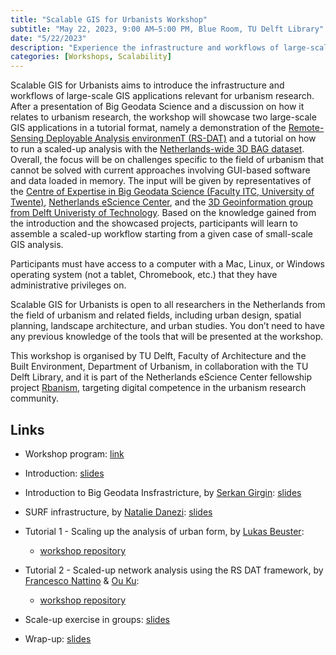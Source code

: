 ```yaml
---
title: "Scalable GIS for Urbanists Workshop"
subtitle: "May 22, 2023, 9:00 AM–5:00 PM, Blue Room, TU Delft Library"
date: "5/22/2023"
description: "Experience the infrastructure and workflows of large-scale GIS applications relevant for urbanism research."
categories: [Workshops, Scalability]
---
```


Scalable GIS for Urbanists aims to introduce the infrastructure and workflows of large-scale GIS applications relevant for urbanism research. After a presentation of Big Geodata Science and a discussion on how it relates to urbanism research, the workshop will showcase two large-scale GIS applications in a tutorial format, namely a demonstration of the [Remote-Sensing Deployable Analysis environmenT (RS-DAT)](https://research-software-directory.org/projects/rs-dat) and a tutorial on how to run a scaled-up analysis with the [Netherlands-wide 3D BAG dataset](https://3dbag.nl/en/viewer). Overall, the focus will be on challenges specific to the field of urbanism that cannot be solved with current approaches involving GUI-based software and data loaded in memory. The input will be given by representatives of the [Centre of Expertise in Big Geodata Science (Faculty ITC, University of Twente)](https://urldefense.com/v3/__https://itc.nl/big-geodata__;!!PAKc-5URQlI!4gtYSXHLQTmXNqeCiziPw_FxD8H5xVpOcJMHNFwkYvqaTtwv3P13L8YhFRJ6uZfafZvykjKrHczciCFGSnyvkR3_$), [Netherlands eScience Center](https://www.esciencecenter.nl/), and the [3D Geoinformation group from Delft Univeristy of Technology](https://3d.bk.tudelft.nl/). Based on the knowledge gained from the introduction and the showcased projects, participants will learn to assemble a scaled-up workflow starting from a given case of small-scale GIS analysis.

Participants must have access to a computer with a Mac, Linux, or Windows operating system (not a tablet, Chromebook, etc.) that they have administrative privileges on.

Scalable GIS for Urbanists is open to all researchers in the Netherlands from the field of urbanism and related fields, including urban design, spatial planning, landscape architecture, and urban studies. You don't need to have any previous knowledge of the tools that will be presented at the workshop.

This workshop is organised by TU Delft, Faculty of Architecture and the Built Environment, Department of Urbanism, in collaboration with the TU Delft Library, and it is part of the Netherlands eScience Center fellowship project [Rbanism](https://www.esciencecenter.nl/claudiu-forgaci/), targeting digital competence in the urbanism research community.

## Links

- Workshop program: [link](https://rbanism.github.io/scalegis-workshop/)

- Introduction: [slides](https://rbanism.github.io/repro-r-workshop/documents/01-intro-slides.html)

- Introduction to Big Geodata Insfrastricture, by [Serkan Girgin](https://people.utwente.nl/s.girgin): [slides]()

- SURF infrastructure, by [Natalie Danezi](https://www.surf.nl/data-van-buitenaardse-proporties): [slides]()

- Tutorial 1 - Scaling up the analysis of urban form, by [Lukas Beuster](https://3d.bk.tudelft.nl/lbeuster/): 
  - [workshop repository]()

- Tutorial 2 - Scaled-up network analysis using the RS DAT framework, by [Francesco Nattino](https://www.esciencecenter.nl/team/dr-francesco-nattino/) & [Ou Ku](https://www.esciencecenter.nl/team/ou-ku-msc/):
  - [workshop repository](https://github.com/RS-DAT/2023-05-22-scalable-GIS)

- Scale-up exercise in groups: [slides]()

- Wrap-up: [slides]()
